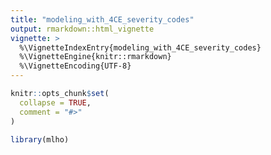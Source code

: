 ```yaml
---
title: "modeling_with_4CE_severity_codes"
output: rmarkdown::html_vignette
vignette: >
  %\VignetteIndexEntry{modeling_with_4CE_severity_codes}
  %\VignetteEngine{knitr::rmarkdown}
  %\VignetteEncoding{UTF-8}
---
```


```r
knitr::opts_chunk$set(
  collapse = TRUE,
  comment = "#>"
)
```

```r
library(mlho)
```
